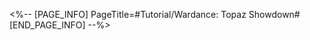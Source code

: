 <%-- [PAGE_INFO]
PageTitle=#Tutorial/Wardance: Topaz Showdown#
[END_PAGE_INFO] --%>
{{Tutorial
|sort      = 818301
|title     = Wardance: Topaz Showdown
|subtitle  = 
|type      = 
|about     = 
|image1    = Tutorial Wardance Topaz Showdown 1.png{{subst:void|<!--$UPLOAD:<<SpriteOutput/TutorialPic/TutorialPage_818301.png>-<Tutorial Wardance Topaz Showdown 1.png>-<Tutorial Files>>-->}}
|text1     = Enemies will have Performance Points in this match. Breaking or defeating enemies will allow you to {{Color|h|nobold=1|seize their Performance Points}}.<br />Seizing Performance Points will trigger {{Color|h|nobold=1|Highlights}} and grant a massive amount of Vibes.
|image2    = Tutorial Wardance Topaz Showdown 2.png{{subst:void|<!--$UPLOAD:<<SpriteOutput/TutorialPic/TutorialPage_818302.png>-<Tutorial Wardance Topaz Showdown 2.png>-<Tutorial Files>>-->}}
|text2     = The {{Color|h|nobold=1|Performance Points that the team obtains can be stacked}}, which increases the team's Ultimate DMG dealt.<br />When a single ally has gained a total of {{Color|h|nobold=1|3 Performance Points}}, their {{Color|h|nobold=1|action is immediately advanced 100%}}.
|image3    = Tutorial Wardance Topaz Showdown 3.png{{subst:void|<!--$UPLOAD:<<SpriteOutput/TutorialPic/TutorialPage_818003.png>-<Tutorial Wardance Topaz Showdown 3.png>-<Tutorial Files>>-->}}
|text3     = When your team's Vibes reach the maximum limit in the match, your team will enter the {{Color|h|nobold=1|"Super Hype"}} state.<br />In this state, your opponent will be {{Color|h|nobold=1|Weakness Broken}}, and the DMG they take will increase by {{Color|h|nobold=1|400%}}.
}}